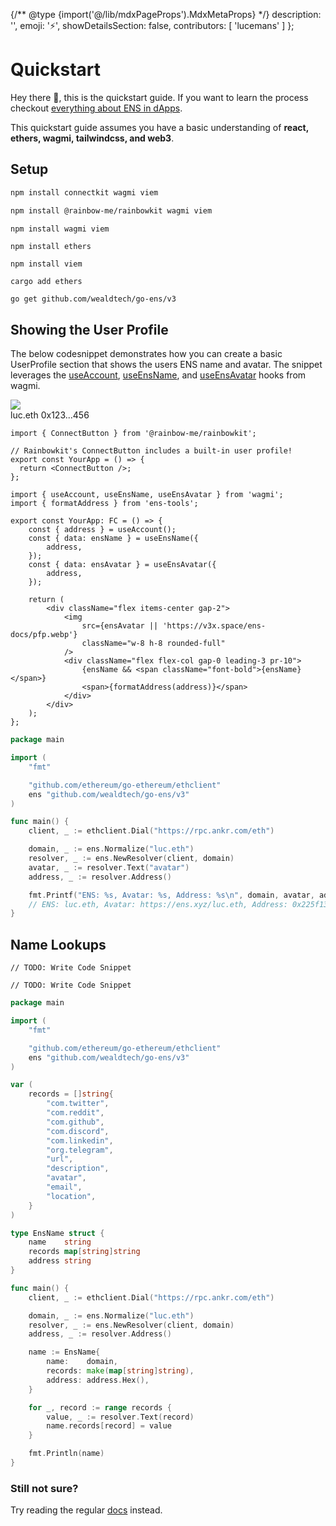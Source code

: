 {/** @type {import('@/lib/mdxPageProps').MdxMetaProps} */}
    description: '',
    emoji: '⚡',
    showDetailsSection: false,
    contributors: [
        'lucemans'
    ]
};

# Quickstart

Hey there 👋, this is the quickstart guide. If you want to learn the process checkout [everything about ENS in dApps](/web/).

This quickstart guide assumes you have a basic understanding of **react, ethers, wagmi, tailwindcss, and web3**.

## Setup

<CodeGroup title="Installing Dependencies">

```sh {{ title: "Connectkit", variant: "connectkit", link: "https://docs.family.co/connectkit/getting-started" }}
npm install connectkit wagmi viem
```

```sh {{ title: "Rainbowkit", variant: "rainbowkit", link: "https://www.rainbowkit.com/docs/installation" }}
npm install @rainbow-me/rainbowkit wagmi viem
```

```tsx {{ title: "Wagmi", variant: "wagmi", link: "https://wagmi.sh/react/getting-started", stackblitz: 'https://stackblitz.com/edit/ens-wagmi-template' }}
npm install wagmi viem
```

```tsx {{ title: "Ethers", variant: "ethers", link: "https://docs.ethers.org/v5/getting-started/" }}
npm install ethers
```

```tsx {{ title: "Viem", variant: "viem", link: "https://viem.sh/docs/getting-started.html", stackblitz: "https://new.viem.sh" }}
npm install viem
```

```tsx {{ title: "Ethers.rs", variant: "rust", link: "https://docs.rs/ethers/latest/ethers/" }}
cargo add ethers
```

```sh {{ title: "Go", variant: "go" }}
go get github.com/wealdtech/go-ens/v3
```

</CodeGroup>

## Showing the User Profile

The below codesnippet demonstrates how you can create a basic UserProfile section that shows the users ENS name and avatar.
The snippet leverages the [useAccount](https://wagmi.sh/react/hooks/useAccount), [useEnsName](https://wagmi.sh/react/hooks/useEnsName), and [useEnsAvatar](https://wagmi.sh/react/hooks/useEnsAvatar) hooks from wagmi.

<div className="card1 h-24 flex items-center justify-center">
    <div className="flex items-center gap-2">
        <img
            src="https://metadata.ens.domains/mainnet/avatar/luc.eth"
            className="w-8 h-8 rounded-full"
        />
        <div className="flex flex-col gap-0 leading-3 pr-10">
            <span className="font-bold">luc.eth</span>
            <span>0x123...456</span>
        </div>
    </div>
</div>

<CodeGroup title="Showing the User Profile">

```tsx {{ variant: "rainbowkit", link: "https://www.rainbowkit.com/docs/connect-button" }}
import { ConnectButton } from '@rainbow-me/rainbowkit';

// Rainbowkit's ConnectButton includes a built-in user profile!
export const YourApp = () => {
  return <ConnectButton />;
};
```

```tsx {{ meta: "focus=5:11", variant: "wagmi", link: "https://wagmi.sh/react/hooks/useEnsAvatar", stackblitz: "https://stackblitz.com/edit/ens-wagmi-quickstart-profile" }}
import { useAccount, useEnsName, useEnsAvatar } from 'wagmi';
import { formatAddress } from 'ens-tools';

export const YourApp: FC = () => {
    const { address } = useAccount();
    const { data: ensName } = useEnsName({
        address,
    });
    const { data: ensAvatar } = useEnsAvatar({
        address,
    });

    return (
        <div className="flex items-center gap-2">
            <img
                src={ensAvatar || 'https://v3x.space/ens-docs/pfp.webp'}
                className="w-8 h-8 rounded-full"
            />
            <div className="flex flex-col gap-0 leading-3 pr-10">
                {ensName && <span className="font-bold">{ensName}</span>}
                <span>{formatAddress(address)}</span>
            </div>
        </div>
    );
};
```

```go {{ variant: "go" }}
package main

import (
	"fmt"

	"github.com/ethereum/go-ethereum/ethclient"
	ens "github.com/wealdtech/go-ens/v3"
)

func main() {
	client, _ := ethclient.Dial("https://rpc.ankr.com/eth")

	domain, _ := ens.Normalize("luc.eth")
	resolver, _ := ens.NewResolver(client, domain)
	avatar, _ := resolver.Text("avatar")
	address, _ := resolver.Address()

	fmt.Printf("ENS: %s, Avatar: %s, Address: %s\n", domain, avatar, address.Hex())
	// ENS: luc.eth, Avatar: https://ens.xyz/luc.eth, Address: 0x225f137127d9067788314bc7fcc1f36746a3c3B5
}
```

</CodeGroup>

## Name Lookups

<LiveDemo id="name_lookup" />

<CodeGroup>

```tsx {{ variant: "wagmi", link: "https://wagmi.sh/react/hooks/useEnsAddress", stackblitz: "https://stackblitz.com/edit/ens-wagmi-quickstart-lookup" }}
// TODO: Write Code Snippet
```

```tsx {{ variant: "ens-tools" }}
// TODO: Write Code Snippet
```

```go {{ variant: "go", name: "Go" }}
package main

import (
	"fmt"

	"github.com/ethereum/go-ethereum/ethclient"
	ens "github.com/wealdtech/go-ens/v3"
)

var (
	records = []string{
		"com.twitter",
		"com.reddit",
		"com.github",
		"com.discord",
		"com.linkedin",
		"org.telegram",
		"url",
		"description",
		"avatar",
		"email",
		"location",
	}
)

type EnsName struct {
	name    string
	records map[string]string
	address string
}

func main() {
	client, _ := ethclient.Dial("https://rpc.ankr.com/eth")

	domain, _ := ens.Normalize("luc.eth")
	resolver, _ := ens.NewResolver(client, domain)
	address, _ := resolver.Address()

	name := EnsName{
		name:    domain,
		records: make(map[string]string),
		address: address.Hex(),
	}

	for _, record := range records {
		value, _ := resolver.Text(record)
		name.records[record] = value
	}

	fmt.Println(name)
}
```

</CodeGroup>

### Still not sure?

Try reading the regular [docs](/web/) instead.

<EmbedLink
    title="Everything about ENS in dApps"
    href="/web/"
    description="Learn how to use ENS in your dApp, including how to Name and Avatars, lookuping up names, and how to use names in your smart contracts."
/>
